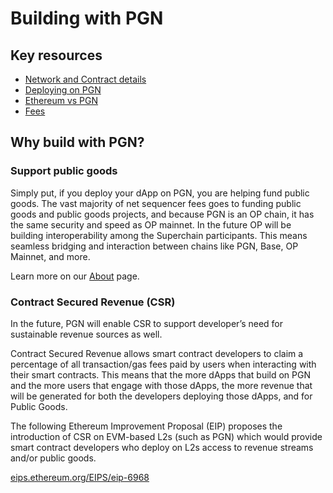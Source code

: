 # Building with PGN

## Key resources

* [Network and Contract details](/network-and-contract-details)
* [Deploying on PGN](/building-with-pgn/deploying-on-pgn)
* [Ethereum vs PGN](/building-with-pgn/fees)
* [Fees](/building-with-pgn/ethereum-vs-pgn)


## Why build with PGN?

### Support public goods

Simply put, if you deploy your dApp on PGN, you are helping fund public goods. The vast majority of net sequencer fees goes to funding public goods and public goods projects, and because PGN is an OP chain, it has the same security and speed as OP mainnet. In the future OP will be building interoperability among the Superchain participants. This means seamless bridging and interaction between chains like PGN, Base, OP Mainnet, and more.

Learn more on our [About](/about) page.

### Contract Secured Revenue (CSR)

In the future, PGN will enable CSR to support developer’s need for sustainable revenue sources as well.

Contract Secured Revenue allows smart contract developers to claim a percentage of all transaction/gas fees paid by users when interacting with their smart contracts. This means that the more dApps that build on PGN and the more users that engage with those dApps, the more revenue that will be generated for both the developers deploying those dApps, and for Public Goods.

The following Ethereum Improvement Proposal (EIP) proposes the introduction of CSR on EVM-based L2s (such as PGN) which would provide smart contract developers who deploy on L2s access to revenue streams and/or public goods.

[eips.ethereum.org/EIPS/eip-6968](https://eips.ethereum.org/EIPS/eip-6968)
